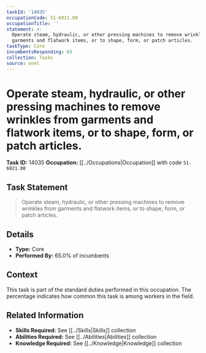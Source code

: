 ```yaml
---
taskId: '14035'
occupationCode: 51-6021.00
occupationTitle: ''
statement: >-
  Operate steam, hydraulic, or other pressing machines to remove wrinkles from
  garments and flatwork items, or to shape, form, or patch articles.
taskType: Core
incumbentsResponding: 65
collection: Tasks
source: onet
---
```

# Operate steam, hydraulic, or other pressing machines to remove wrinkles from garments and flatwork items, or to shape, form, or patch articles.

**Task ID:** 14035
**Occupation:** [[../Occupations|Occupation]] with code `51-6021.00`

## Task Statement

> Operate steam, hydraulic, or other pressing machines to remove wrinkles from garments and flatwork items, or to shape, form, or patch articles.

## Details

- **Type:** Core
- **Performed By:** 65.0% of incumbents

## Context

This task is part of the standard duties performed in this occupation. The percentage indicates how common this task is among workers in the field.

## Related Information

- **Skills Required:** See [[../Skills|Skills]] collection
- **Abilities Required:** See [[../Abilities|Abilities]] collection
- **Knowledge Required:** See [[../Knowledge|Knowledge]] collection

